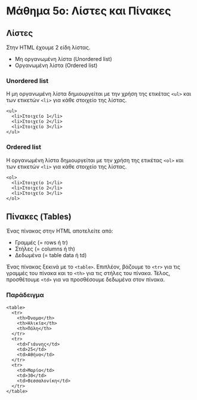 # Μάθημα 5ο: Λίστες και Πίνακες

## Λίστες

Στην HTML έχουμε 2 είδη λίστας.

- Μη οργανωμένη λίστα (Unordered list)
- Οργανωμένη λίστα (Ordered list)

### Unordered list

Η μη οργανωμένη λίστα δημιουργείται με την χρήση της ετικέτας `<ul>` και των ετικετών `<li>` για κάθε στοιχείο της λίστας.

```
<ul>
  <li>Στοιχείο 1</li>
  <li>Στοιχείο 2</li>
  <li>Στοιχείο 3</li>
</ul>
```

### Ordered list

Η οργανωμένη λίστα δημιουργείται με την χρήση της ετικέτας `<ol>` και των ετικετών `<li>` για κάθε στοιχείο της λίστας.

```
<ol>
  <li>Στοιχείο 1</li>
  <li>Στοιχείο 2</li>
  <li>Στοιχείο 3</li>
</ol>
```

## Πίνακες (Tables)

Ένας πίνακας στην HTML αποτελείτε από:
- Γραμμές (= rows ή tr) 
- Στήλες (= columns ή th)
- Δεδωμένα (= table data ή td)

Ένας πίνακας ξεκινά με το `<table>`. 
Επιπλέον, βάζουμε το `<tr>` για τις γραμμές του πίνακα και το `<th>` για τις στήλες του πίνακα.
Τέλος, προσθέτουμε `<td>` για να προσθέσουμε δεδωμένα στον πίνακα.

### Παράδειγμα

```
<table>
  <tr>
    <th>Όνομα</th>
    <th>Ηλικία</th>
    <th>Πόλη</th>
  </tr>
  <tr>
    <td>Γιάννης</td>
    <td>25</td>
    <td>Αθήνα</td>
  </tr>
  <tr>
    <td>Μαρία</td>
    <td>30</td>
    <td>Θεσσαλονίκη</td>
  </tr>
</table>
```
